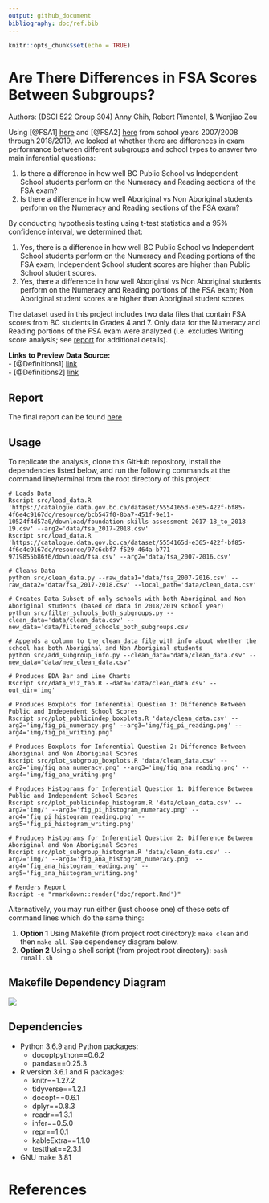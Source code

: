 ```yaml
---
output: github_document
bibliography: doc/ref.bib
---
```



```r
knitr::opts_chunk$set(echo = TRUE)
```

# Are There Differences in FSA Scores Between Subgroups?

Authors: (DSCI 522 Group 304) Anny Chih, Robert Pimentel, & Wenjiao Zou


Using [@FSA1] [here](https://catalogue.data.gov.bc.ca/dataset/bc-schools-foundation-skills-assessment-fsa-/resource/bcb547f0-8ba7-451f-9e11-10524f4d57a0) and [@FSA2] [here](https://catalogue.data.gov.bc.ca/dataset/bc-schools-foundation-skills-assessment-fsa-/resource/97c6cbf7-f529-464a-b771-9719855b86f6) from school years 2007/2008 through 2018/2019, we looked at whether there are differences in exam performance between different subgroups and school types to answer two main inferential questions:

1. Is there a difference in how well BC Public School vs Independent School students perform on the Numeracy and Reading sections of the FSA exam?  
2. Is there a difference in how well Aboriginal vs Non Aboriginal students perform on the Numeracy and Reading sections of the FSA exam?

By conducting hypothesis testing using t-test statistics and a 95% confidence interval, we determined that:  

1. Yes, there is a difference in how well BC Public School vs Independent School students perform on the Numeracy and Reading portions of the FSA exam; Independent School student scores are higher than Public School student scores.
2. Yes, there a difference in how well Aboriginal vs Non Aboriginal students perform on the Numeracy and Reading portions of the FSA exam; Non Aboriginal student scores are higher than Aboriginal student scores

The dataset used in this project includes two data files that contain FSA scores from BC students in Grades 4 and 7. Only data for the Numeracy and Reading portions of the FSA exam were analyzed (i.e. excludes Writing score analysis; see [report](https://github.com/UBC-MDS/DSCI_522_Group304/blob/master/doc/report.md) for additional details).

**Links to Preview Data Source:**  
- [@Definitions1] [link](https://catalogue.data.gov.bc.ca/dataset/bc-schools-foundation-skills-assessment-fsa-/resource/bcb547f0-8ba7-451f-9e11-10524f4d57a0)  
- [@Definitions2] [link](https://catalogue.data.gov.bc.ca/dataset/bc-schools-foundation-skills-assessment-fsa-/resource/97c6cbf7-f529-464a-b771-9719855b86f6)

## Report

The final report can be found [here](https://github.com/UBC-MDS/DSCI_522_Group304/blob/master/doc/report.md)

## Usage
To replicate the analysis, clone this GitHub repository, install the dependencies listed below, and run the following commands at the command line/terminal from the root directory of this project:

```
# Loads Data
Rscript src/load_data.R 'https://catalogue.data.gov.bc.ca/dataset/5554165d-e365-422f-bf85-4f6e4c9167dc/resource/bcb547f0-8ba7-451f-9e11-10524f4d57a0/download/foundation-skills-assessment-2017-18_to_2018-19.csv' --arg2='data/fsa_2017-2018.csv'
Rscript src/load_data.R 'https://catalogue.data.gov.bc.ca/dataset/5554165d-e365-422f-bf85-4f6e4c9167dc/resource/97c6cbf7-f529-464a-b771-9719855b86f6/download/fsa.csv' --arg2='data/fsa_2007-2016.csv'

# Cleans Data
python src/clean_data.py --raw_data1='data/fsa_2007-2016.csv' --raw_data2='data/fsa_2017-2018.csv' --local_path='data/clean_data.csv'

# Creates Data Subset of only schools with both Aboriginal and Non Aboriginal students (based on data in 2018/2019 school year)
python src/filter_schools_both_subgroups.py --clean_data='data/clean_data.csv' --new_data='data/filtered_schools_both_subgroups.csv'

# Appends a column to the clean_data file with info about whether the school has both Aboriginal and Non Aboriginal students
python src/add_subgroup_info.py --clean_data="data/clean_data.csv" --new_data="data/new_clean_data.csv"

# Produces EDA Bar and Line Charts
Rscript src/data_viz_tab.R --data='data/clean_data.csv' --out_dir='img'

# Produces Boxplots for Inferential Question 1: Difference Between Public and Independent School Scores
Rscript src/plot_publicindep_boxplots.R 'data/clean_data.csv' --arg2='img/fig_pi_numeracy.png' --arg3='img/fig_pi_reading.png' --arg4='img/fig_pi_writing.png'

# Produces Boxplots for Inferential Question 2: Difference Between Aboriginal and Non Aboriginal Scores
Rscript src/plot_subgroup_boxplots.R 'data/clean_data.csv' --arg2='img/fig_ana_numeracy.png' --arg3='img/fig_ana_reading.png' --arg4='img/fig_ana_writing.png'

# Produces Histograms for Inferential Question 1: Difference Between Public and Independent School Scores
Rscript src/plot_publicindep_histogram.R 'data/clean_data.csv' --arg2='img/' --arg3='fig_pi_histogram_numeracy.png' --arg4='fig_pi_histogram_reading.png' --arg5='fig_pi_histogram_writing.png'

# Produces Histograms for Inferential Question 2: Difference Between Aboriginal and Non Aboriginal Scores
Rscript src/plot_subgroup_histogram.R 'data/clean_data.csv' --arg2='img/' --arg3='fig_ana_histogram_numeracy.png' --arg4='fig_ana_histogram_reading.png' --arg5='fig_ana_histogram_writing.png'

# Renders Report
Rscript -e "rmarkdown::render('doc/report.Rmd')"
```

Alternatively, you may run either (just choose one) of these sets of command lines which do the same thing:  

1. **Option 1** Using Makefile (from project root directory): `make clean` and then `make all`. See dependency diagram below.
2. **Option 2** Using a shell script (from project root directory): `bash runall.sh`

## Makefile Dependency Diagram

![](Makefile.png)

## Dependencies

* Python 3.6.9 and Python packages:
  - docoptpython==0.6.2
  - pandas==0.25.3
  
* R version 3.6.1 and R packages:
  - knitr==1.27.2
  - tidyverse==1.2.1
  - docopt==0.6.1
  - dplyr==0.8.3
  - readr==1.3.1
  - infer==0.5.0
  - repr==1.0.1
  - kableExtra==1.1.0
  - testthat==2.3.1

* GNU make 3.81

# References
